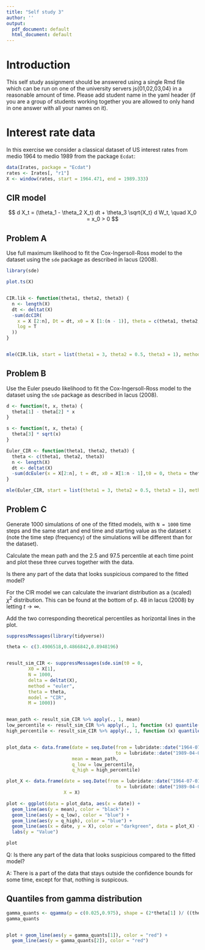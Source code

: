 ```yaml
---
title: "Self study 3"
author: ''
output:
  pdf_document: default
  html_document: default
---
```


# Introduction

This self study assignment should be answered using a single Rmd file which can
be run on one of the university servers js{01,02,03,04} in a reasonable amount of time.
Please add student name in the yaml header (if you are a group of students working
together you are allowed to only hand in one answer with all your names on it).

# Interest rate data

In this exercise we consider a classical dataset of US interest rates from medio
1964 to medio 1989 from the package `Ecdat`: 
```r
data(Irates, package = "Ecdat")
rates <- Irates[, "r1"]
X <- window(rates, start = 1964.471, end = 1989.333)
```

## CIR model

$$ d X_t = (\theta_1 - \theta_2 X_t) dt + \theta_3 \sqrt{X_t} d W_t, \quad X_0 = x_0 > 0 $$

## Problem A

Use full maximum likelihood to fit the Cox-Ingersoll-Ross model to the dataset using the `sde` package as described in Iacus (2008).

```r
library(sde)

plot.ts(X)


CIR.lik <- function(theta1, theta2, theta3) {
  n <- length(X)
  dt <- deltat(X)
  -sum(dcCIR(
    x = X [2:n], Dt = dt, x0 = X [1:(n - 1)], theta = c(theta1, theta2, theta3),
    log = T
  ))
}


mle(CIR.lik, start = list(theta1 = 3, theta2 = 0.5, theta3 = 1), method = "L-BFGS-B", lower = c(-Inf, 0, 0))
```



## Problem B

Use the Euler pseudo likelihood to fit the Cox-Ingersoll-Ross model to the dataset using the `sde` package as described in Iacus (2008).

```r

d <- function(t, x, theta) {
  theta[1] - theta[2] * x
}

s <- function(t, x, theta) {
  theta[3] * sqrt(x)
}

Euler_CIR <- function(theta1, theta2, theta3) {
  theta <- c(theta1, theta2, theta3)
  n <- length(X)
  dt <- deltat(X)
  -sum(dcEuler(x = X[2:n], t = dt, x0 = X[1:n - 1],t0 = 0, theta = theta, d = d, s = s, log = T))
}

mle(Euler_CIR, start = list(theta1 = 3, theta2 = 0.5, theta3 = 1), method = "L-BFGS-B", lower = c(-Inf, 0, 0))
```



## Problem C

Generate 1000 simulations of one of the fitted models, with `N = 1000` time steps
and the same start and end time and starting value as the dataset `X` (note the
time step (frequency) of the simulations will be different than for the dataset).

Calculate the mean path and the 2.5 and 97.5 percentile at each time point and
plot these three curves together with the data.

Is there any part of the data that looks suspicious compared to the fitted model?

For the CIR model we can calculate the invariant distribution as a (scaled) $\chi^2$ distribution. This can be found at the bottom of p. 48 in Iacus (2008) by letting $t\to\infty$.

Add the two corresponding theoretical percentiles as horizontal lines in the plot.


```r

suppressMessages(library(tidyverse))

theta <- c(3.4906518,0.4866842,0.8948196)


result_sim_CIR <- suppressMessages(sde.sim(t0 = 0,
        X0 = X[1],
        N = 1000,
        delta = deltat(X),
        method = "euler",
        theta = theta,
        model = "CIR",
        M = 1000))


mean_path <- result_sim_CIR %>% apply(., 1, mean)
low_percentile <- result_sim_CIR %>% apply(., 1, function (x) quantile(x, probs = 0.025))
high_percentile <- result_sim_CIR %>% apply(., 1, function (x) quantile(x, probs = 0.975))


plot_data <- data.frame(date = seq.Date(from = lubridate::date("1964-07-01"),
                                        to = lubridate::date("1989-04-01"), length.out = 1001),
                        mean = mean_path,
                        q_low = low_percentile,
                        q_high = high_percentile)

plot_X <- data.frame(date = seq.Date(from = lubridate::date("1964-07-01"),
                                        to = lubridate::date("1989-04-01"), length.out = 298),
                     X = X)

plot <- ggplot(data = plot_data, aes(x = date)) +
  geom_line(aes(y = mean), color = "black") +
  geom_line(aes(y = q_low), color = "blue") + 
  geom_line(aes(y = q_high), color = "blue") +
  geom_line(aes(x = date, y = X), color = "darkgreen", data = plot_X) +
  labs(y = "Value")

plot
```

Q: Is there any part of the data that looks suspicious compared to the fitted model?

A: There is a part of the data that stays outside the confidence bounds for some time, except for that, nothing is suspicous.


## Quantiles from gamma distribution

```r

gamma_quants <- qgamma(p = c(0.025,0.975), shape = (2*theta[1] )/ ((theta[3])^2), scale = (theta[3]^2) / (2* theta[2]))
gamma_quants


plot + geom_line(aes(y = gamma_quants[1]), color = "red") +
  geom_line(aes(y = gamma_quants[2]), color = "red")
```

